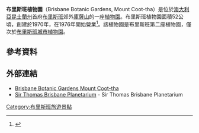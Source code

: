 '''布里斯班植物園'''（Brisbane Botanic Gardens, Mount Coot-tha）是位於[[澳大利亞|澳大利亞]][[昆士蘭州|昆士蘭州]]首府[[布里斯班|布里斯班]]郊外[[庫薩山|庫薩山]]的一座[[植物園|植物園]]。布里斯班植物園面積52公頃，創建於1970年，在1976年開始營業<ref name="lhbris">{{cite book |title=Living History of Brisbane |last=Hogan |first=Janet |coauthors= |year=1982 |publisher=Boolarang Publications |location=Spring Hill, Queensland |isbn=0-908175-41-8 |pages=126—127 }}</ref>。該植物園是布里斯班第二座植物園，僅次於[[城市植物園|布里斯班城市植物園]]。
==參考資料==
{{reflist}}
==外部連結==
{{Commons category|Brisbane Botanic Gardens at Mount Coot-tha}}
* [http://www.brisbane.qld.gov.au/facilities-recreation/parks-venues/parks/brisbane-botanic-gardens-mount-coot-tha Brisbane Botanic Gardens Mount Coot-tha] {{Wayback|url=http://www.brisbane.qld.gov.au/facilities-recreation/parks-venues/parks/brisbane-botanic-gardens-mount-coot-tha |date=20170220092050 }}
* [http://www.brisbane.qld.gov.au/planetarium Sir Thomas Brisbane Planetarium] {{Wayback|url=http://www.brisbane.qld.gov.au/planetarium |date=20080708201139 }} - Sir Thomas Brisbane Planetarium

[[Category:布里斯班旅遊景點|Category:布里斯班旅遊景點]]